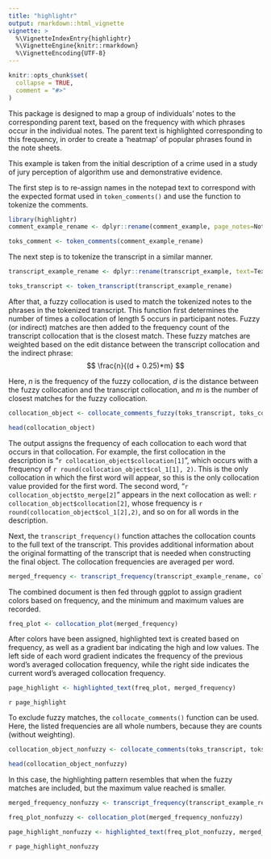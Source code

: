 ```yaml
---
title: "highlightr"
output: rmarkdown::html_vignette
vignette: >
  %\VignetteIndexEntry{highlightr}
  %\VignetteEngine{knitr::rmarkdown}
  %\VignetteEncoding{UTF-8}
---
```


```r
knitr::opts_chunk$set(
  collapse = TRUE,
  comment = "#>"
)
```

This package is designed to map a group of individuals' notes to the corresponding parent text, based on the frequency with which phrases occur in the individual notes.
The parent text is highlighted corresponding to this frequency, in order to create a 'heatmap' of popular phrases found in the note sheets.

This example is taken from the initial description of a crime used in a study of jury perception of algorithm use and demonstrative evidence.

The first step is to re-assign names in the notepad text to correspond with the expected format used in `token_comments()` and use the function to tokenize the comments.
```r
library(highlightr)
comment_example_rename <- dplyr::rename(comment_example, page_notes=Notes)

toks_comment <- token_comments(comment_example_rename)
```

The next step is to tokenize the transcript in a similar manner.

```r
transcript_example_rename <- dplyr::rename(transcript_example, text=Text)

toks_transcript <- token_transcript(transcript_example_rename)
```

After that, a fuzzy collocation is used to match the tokenized notes to the phrases in the tokenized transcript.
This function first determines the number of times a collocation of length 5 occurs in participant notes.
Fuzzy (or indirect) matches are then added to the frequency count of the transcript collocation that is the closest match.
These fuzzy matches are weighted based on the edit distance between the transcript collocation and the indirect phrase:
$$
\frac{n}{(d + 0.25)*m}
$$

Here, $n$ is the frequency of the fuzzy collocation, $d$ is the distance between the fuzzy collocation and the transcript collocation, and $m$ is the number of closest matches for the fuzzy collocation.

```r
collocation_object <- collocate_comments_fuzzy(toks_transcript, toks_comment)

head(collocation_object)

```
The output assigns the frequency of each collocation to each word that occurs in that collocation.
For example, the first collocation in the description is "`r collocation_object$collocation[1]`", which occurs with a frequency of `r round(collocation_object$col_1[1], 2)`.
This is the only collocation in which the first word will appear, so this is the only collocation value provided for the first word.
The second word, "`r collocation_object$to_merge[2]`" appears in the next collocation as well: `r collocation_object$collocation[2]`, whose frequency is `r round(collocation_object$col_1[2],2)`, and so on for all words in the description.

Next, the `transcript_frequency()` function attaches the collocation counts to the full text of the transcript.
This provides additional information about the original formatting of the transcript that is needed when constructing the final object.
The collocation frequencies are averaged per word.

```r
merged_frequency <- transcript_frequency(transcript_example_rename, collocation_object)
```

The combined document is then fed through ggplot to assign gradient colors based on frequency, and the minimum and maximum values are recorded.

```r
freq_plot <- collocation_plot(merged_frequency)
```

After colors have been assigned, highlighted text is created based on frequency, as well as a gradient bar indicating the high and low values.
The left side of each word gradient indicates the frequency of the previous word's averaged collocation frequency, while the right side indicates the current word's averaged collocation frequency.

```r

page_highlight <- highlighted_text(freq_plot, merged_frequency)

```

`r page_highlight`  

  
  
To exclude fuzzy matches, the `collocate_comments()` function can be used. Here, the listed frequencies are all whole numbers, because they are counts (without weighting).

```r
collocation_object_nonfuzzy <- collocate_comments(toks_transcript, toks_comment)

head(collocation_object_nonfuzzy)

```

In this case, the highlighting pattern resembles that when the fuzzy matches are included, but the maximum value reached is smaller.

```r
merged_frequency_nonfuzzy <- transcript_frequency(transcript_example_rename, collocation_object_nonfuzzy)

freq_plot_nonfuzzy <- collocation_plot(merged_frequency_nonfuzzy)

page_highlight_nonfuzzy <- highlighted_text(freq_plot_nonfuzzy, merged_frequency_nonfuzzy)
```

`r page_highlight_nonfuzzy`
